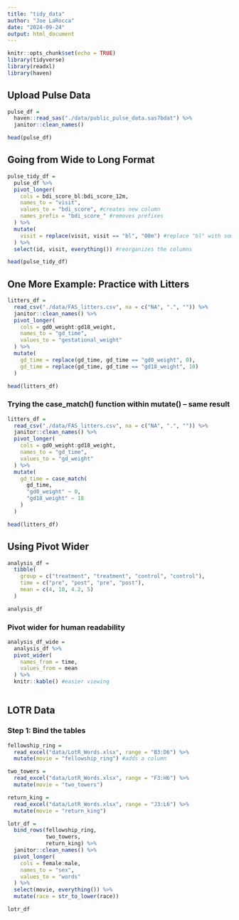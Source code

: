 ```yaml
---
title: "tidy_data"
author: "Joe LaRocca"
date: "2024-09-24"
output: html_document
---
```


```r
knitr::opts_chunk$set(echo = TRUE)
library(tidyverse)
library(readxl)
library(haven)
```

## Upload Pulse Data

```r

pulse_df = 
  haven::read_sas("./data/public_pulse_data.sas7bdat") %>%
  janitor::clean_names()

head(pulse_df)

```

## Going from Wide to Long Format

```r

pulse_tidy_df =
  pulse_df %>%
  pivot_longer(
    cols = bdi_score_bl:bdi_score_12m,
    names_to = "visit",
    values_to = "bdi_score", #creates new column
    names_prefix = "bdi_score_" #removes prefixes
  ) %>%
  mutate(
    visit = replace(visit, visit == "bl", "00m") #replace "bl" with something easier to read
  ) %>%
  select(id, visit, everything()) #reorganizes the columns

head(pulse_tidy_df)

```

## One More Example: Practice with Litters

```r

litters_df =
  read_csv("./data/FAS_litters.csv", na = c("NA", ".", "")) %>%
  janitor::clean_names() %>%
  pivot_longer(
    cols = gd0_weight:gd18_weight,
    names_to = "gd_time",
    values_to = "gestational_weight"
  ) %>% 
  mutate(
    gd_time = replace(gd_time, gd_time == "gd0_weight", 0),
    gd_time = replace(gd_time, gd_time == "gd18_weight", 18)
  )

head(litters_df)

```
### Trying the case_match() function within mutate() -- same result

```r

litters_df =
  read_csv("./data/FAS_litters.csv", na = c("NA", ".", "")) %>%
  janitor::clean_names() %>%
  pivot_longer(
    cols = gd0_weight:gd18_weight,
    names_to = "gd_time",
    values_to = "gd_weight"
  ) %>% 
  mutate(
    gd_time = case_match(
      gd_time,
      "gd0_weight" ~ 0,
      "gd18_weight" ~ 18
    )
  )

head(litters_df)

```
## Using Pivot Wider

```r

analysis_df =
  tibble(
    group = c("treatment", "treatment", "control", "control"),
    time = c("pre", "post", "pre", "post"),
    mean = c(4, 10, 4.2, 5)
  )

analysis_df

```

### Pivot wider for human readability

```r

analysis_df_wide =
  analysis_df %>%
  pivot_wider(
    names_from = time,
    values_from = mean
  ) %>%
  knitr::kable() #easier viewing
  

```
## LOTR Data

### Step 1: Bind the tables

```r

fellowship_ring = 
  read_excel("data/LotR_Words.xlsx", range = "B3:D6") %>%
  mutate(movie = "fellowship_ring") #adds a column

two_towers = 
  read_excel("data/LotR_Words.xlsx", range = "F3:H6") %>%
  mutate(movie = "two_towers") 

return_king = 
  read_excel("data/LotR_Words.xlsx", range = "J3:L6") %>%
  mutate(movie = "return_king") 

lotr_df = 
  bind_rows(fellowship_ring,
            two_towers,
            return_king) %>%
  janitor::clean_names() %>%
  pivot_longer(
    cols = female:male,
    names_to = "sex",
    values_to = "words"
  ) %>%
  select(movie, everything()) %>%
  mutate(race = str_to_lower(race))

lotr_df


```

